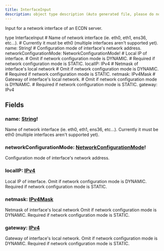 ```yaml
---
title: InterfaceInput
description: object type description (Auto generated file, please do not modify)
---
```



Input for a network interface of an ECDN server.

<GQLCodeSnippet>
<GQLLine><GQLKeyword>type</GQLKeyword> InterfaceInput <GQLOpen /></GQLLine>
<GQLLine> </GQLLine>
	<GQLLine><GQLTab /><GQLComment># Name of network interface (ie. eth0, eth1, ens36, etc...).</GQLComment></GQLLine>
	<GQLLine><GQLTab /><GQLComment># Currently it must be eth0 (multiple interfaces aren't supported yet).</GQLComment></GQLLine>
	<GQLLine><GQLTab /><GQLName>name</GQLName>: <GQLLink href="/ecdn-api-scalars/String">String</GQLLink><GQLOperator>!</GQLOperator></GQLLine>
<GQLLine> </GQLLine>
	<GQLLine><GQLTab /><GQLComment># Configuration mode of interface's network address.</GQLComment></GQLLine>
	<GQLLine><GQLTab /><GQLName>networkConfigurationMode</GQLName>: <GQLLink href="/ecdn-api-enums/NetworkConfigurationMode">NetworkConfigurationMode</GQLLink><GQLOperator>!</GQLOperator></GQLLine>
<GQLLine> </GQLLine>
	<GQLLine><GQLTab /><GQLComment># Local IP of interface.</GQLComment></GQLLine>
	<GQLLine><GQLTab /><GQLComment># Omit if network configuration mode is DYNAMIC.</GQLComment></GQLLine>
	<GQLLine><GQLTab /><GQLComment># Required if network configuration mode is STATIC.</GQLComment></GQLLine>
	<GQLLine><GQLTab /><GQLName>localIP</GQLName>: <GQLLink href="/ecdn-api-scalars/IPv4">IPv4</GQLLink></GQLLine>
<GQLLine> </GQLLine>
	<GQLLine><GQLTab /><GQLComment># Netmask of interface's local network</GQLComment></GQLLine>
	<GQLLine><GQLTab /><GQLComment># Omit if network configuration mode is DYNAMIC.</GQLComment></GQLLine>
	<GQLLine><GQLTab /><GQLComment># Required if network configuration mode is STATIC.</GQLComment></GQLLine>
	<GQLLine><GQLTab /><GQLName>netmask</GQLName>: <GQLLink href="/ecdn-api-scalars/IPv4Mask">IPv4Mask</GQLLink></GQLLine>
<GQLLine> </GQLLine>
	<GQLLine><GQLTab /><GQLComment># Gateway of interface's local network.</GQLComment></GQLLine>
	<GQLLine><GQLTab /><GQLComment># Omit if network configuration mode is DYNAMIC.</GQLComment></GQLLine>
	<GQLLine><GQLTab /><GQLComment># Required if network configuration mode is STATIC.</GQLComment></GQLLine>
	<GQLLine><GQLTab /><GQLName>gateway</GQLName>: <GQLLink href="/ecdn-api-scalars/IPv4">IPv4</GQLLink></GQLLine>
<GQLLine> </GQLLine>
<GQLLine><GQLClose /></GQLLine>
</GQLCodeSnippet>


## Fields

### name: [String](/ecdn-api-scalars/String)!
Name of network interface (ie. eth0, eth1, ens36, etc...).
Currently it must be eth0 (multiple interfaces aren't supported yet).


### networkConfigurationMode: [NetworkConfigurationMode](/ecdn-api-enums/NetworkConfigurationMode)!
Configuration mode of interface's network address.


### localIP: [IPv4](/ecdn-api-scalars/IPv4)
Local IP of interface.
Omit if network configuration mode is DYNAMIC.
Required if network configuration mode is STATIC.


### netmask: [IPv4Mask](/ecdn-api-scalars/IPv4Mask)
Netmask of interface's local network
Omit if network configuration mode is DYNAMIC.
Required if network configuration mode is STATIC.


### gateway: [IPv4](/ecdn-api-scalars/IPv4)
Gateway of interface's local network.
Omit if network configuration mode is DYNAMIC.
Required if network configuration mode is STATIC.


